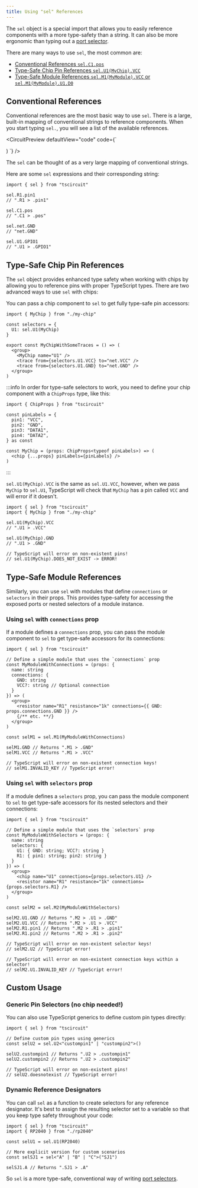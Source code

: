 ```yaml
---
title: Using "sel" References
---
```


The `sel` object is a special import that allows you to easily reference
components with a more type-safety than a string. It can also be more ergonomic
than typing out a [port selector](./port-and-net-selectors.md).

There are many ways to use `sel`, the most common are:

- [Conventional References `sel.C1.pos`](#conventional-references)
- [Type-Safe Chip Pin References `sel.U1(MyChip).VCC`](#type-safe-chip-pin-references)
- [Type-Safe Module References `sel.M1(MyModule).VCC` or `sel.M1(MyModule).U1.D0`](#type-safe-module-references)

## Conventional References

Conventional references are the most basic way to use `sel`. There is a large,
built-in mapping of conventional strings to reference components. When you
start typing `sel.`, you will see a list of the available references.


<CircuitPreview defaultView="code" code={`

  <board width="10mm" height="10mm">
    <resistor
      resistance="1k"
      footprint="0402"
      name="R1"
    />
    <capacitor
      capacitance="1000pF"
      footprint="0402"
      name="C1"
    />
    <trace from={sel.R1.pin1} to={sel.C1.pos} />
  </board>
)
`} />


The `sel` can be thought of as a very large mapping of conventional strings.

Here are some `sel` expressions and their corresponding string:

```tsx
import { sel } from "tscircuit"

sel.R1.pin1
// ".R1 > .pin1"

sel.C1.pos
// ".C1 > .pos"

sel.net.GND
// "net.GND"

sel.U1.GPIO1
// ".U1 > .GPIO1"
```

## Type-Safe Chip Pin References

The `sel` object provides enhanced type safety when working with chips by allowing you to reference pins with proper TypeScript types. There are two advanced ways to use `sel` with chips:

You can pass a chip component to `sel` to get fully type-safe pin accessors:

```tsx
import { MyChip } from "./my-chip"

const selectors = {
  U1: sel.U1(MyChip)
}

export const MyChipWithSomeTraces = () => (
  <group>
    <MyChip name="U1" />
    <trace from={selectors.U1.VCC} to="net.VCC" />
    <trace from={selectors.U1.GND} to="net.GND" />
  </group>
)
```

:::info
In order for type-safe selectors to work, you need to define your chip component
with a `ChipProps` type, like this:

```tsx
import { ChipProps } from "tscircuit"

const pinLabels = {
  pin1: "VCC",
  pin2: "GND",
  pin3: "DATA1",
  pin4: "DATA2",
} as const

const MyChip = (props: ChipProps<typeof pinLabels>) => (
  <chip {...props} pinLabels={pinLabels} />
)
```
:::

`sel.U1(MyChip).VCC` is the same as `sel.U1.VCC`,
however, when we pass `MyChip` to `sel.U1`, TypeScript will check that `MyChip`
has a pin called `VCC` and will error if it doesn't.

```tsx
import { sel } from "tscircuit"
import { MyChip } from "./my-chip"

sel.U1(MyChip).VCC
// ".U1 > .VCC"

sel.U1(MyChip).GND
// ".U1 > .GND"

// TypeScript will error on non-existent pins!
// sel.U1(MyChip).DOES_NOT_EXIST -> ERROR!
```

## Type-Safe Module References

Similarly, you can use `sel` with modules that define `connections` or `selectors` in their props. This provides type-safety for accessing the exposed ports or nested selectors of a module instance.

### Using `sel` with `connections` prop

If a module defines a `connections` prop, you can pass the module component to `sel` to get type-safe accessors for its connections:

```tsx
import { sel } from "tscircuit"

// Define a simple module that uses the `connections` prop
const MyModuleWithConnections = (props: {
  name: string
  connections: {
    GND: string
    VCC?: string // Optional connection
  }
}) => (
  <group>
    <resistor name="R1" resistance="1k" connections={{ GND: props.connections.GND }} />
    {/** etc. **/}
  </group>
)

const selM1 = sel.M1(MyModuleWithConnections)

selM1.GND // Returns ".M1 > .GND"
selM1.VCC // Returns ".M1 > .VCC"

// TypeScript will error on non-existent connection keys!
// selM1.INVALID_KEY // TypeScript error!
```

### Using `sel` with `selectors` prop

If a module defines a `selectors` prop, you can pass the module component to `sel` to get type-safe accessors for its nested selectors and their connections:

```tsx
import { sel } from "tscircuit"

// Define a simple module that uses the `selectors` prop
const MyModuleWithSelectors = (props: {
  name: string
  selectors: {
    U1: { GND: string; VCC?: string }
    R1: { pin1: string; pin2: string }
  }
}) => (
  <group>
    <chip name="U1" connections={props.selectors.U1} />
    <resistor name="R1" resistance="1k" connections={props.selectors.R1} />
  </group>
)

const selM2 = sel.M2(MyModuleWithSelectors)

selM2.U1.GND // Returns ".M2 > .U1 > .GND"
selM2.U1.VCC // Returns ".M2 > .U1 > .VCC"
selM2.R1.pin1 // Returns ".M2 > .R1 > .pin1"
selM2.R1.pin2 // Returns ".M2 > .R1 > .pin2"

// TypeScript will error on non-existent selector keys!
// selM2.U2 // TypeScript error!

// TypeScript will error on non-existent connection keys within a selector!
// selM2.U1.INVALID_KEY // TypeScript error!
```

## Custom Usage

### Generic Pin Selectors (no chip needed!)

You can also use TypeScript generics to define custom pin types directly:

```tsx
import { sel } from "tscircuit"

// Define custom pin types using generics
const selU2 = sel.U2<"custompin1" | "custompin2">()

selU2.custompin1 // Returns ".U2 > .custompin1"
selU2.custompin2 // Returns ".U2 > .custompin2"

// TypeScript will error on non-existent pins!
// selU2.doesnotexist // TypeScript error!
```

### Dynamic Reference Designators

You can call `sel` as a function to create selectors for any reference designator.
It's best to assign the resulting selector set to a variable so that you keep
type safety throughout your code:

```tsx
import { sel } from "tscircuit"
import { RP2040 } from "./rp2040"

const selU1 = sel.U1(RP2040)

// More explicit version for custom scenarios 
const selSJ1 = sel<"A" | "B" | "C">("SJ1")

selSJ1.A // Returns ".SJ1 > .A"
```


So `sel` is a more type-safe, conventional way of writing
[port selectors](./port-and-net-selectors.md).
